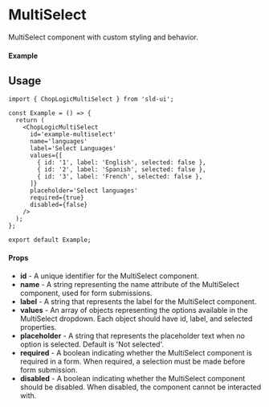 
<Meta of={MultiSelect} title='MultiSelect' />

# MultiSelect

MultiSelect component with custom styling and behavior.

#### Example

<Canvas of={MultiSelect.Default} />

## Usage

```tsx
import { ChopLogicMultiSelect } from 'sld-ui';

const Example = () => {
  return (
    <ChopLogicMultiSelect
      id='example-multiselect'
      name='languages'
      label='Select Languages'
      values={[
        { id: '1', label: 'English', selected: false },
        { id: '2', label: 'Spanish', selected: false },
        { id: '3', label: 'French', selected: false },
      ]}
      placeholder='Select languages'
      required={true}
      disabled={false}
    />
  );
};

export default Example;
```

#### Props

- **id** - A unique identifier for the MultiSelect component.
- **name** - A string representing the name attribute of the MultiSelect component, used for form submissions.
- **label** - A string that represents the label for the MultiSelect component.
- **values** - An array of objects representing the options available in the MultiSelect dropdown. Each object should have id, label, and selected properties.
- **placeholder** - A string that represents the placeholder text when no option is selected. Default is 'Not selected'.
- **required** - A boolean indicating whether the MultiSelect component is required in a form. When required, a selection must be made before form submission.
- **disabled** - A boolean indicating whether the MultiSelect component should be disabled. When disabled, the component cannot be interacted with.
